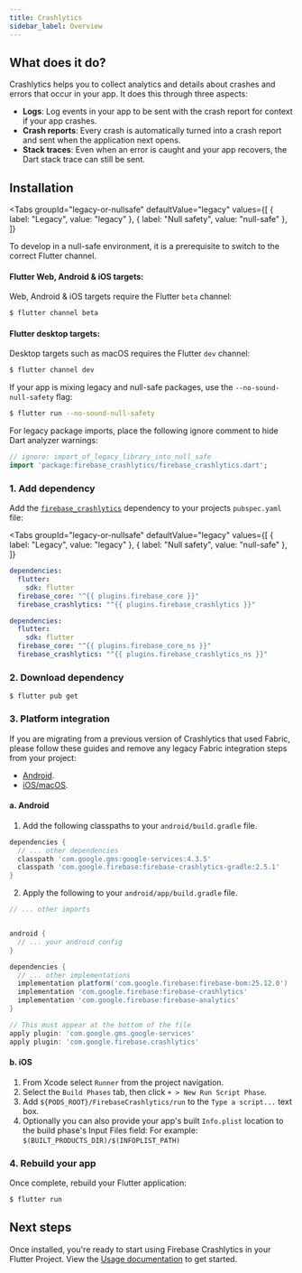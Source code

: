 ```yaml
---
title: Crashlytics
sidebar_label: Overview
---
```


##  What does it do?

Crashlytics helps you to collect analytics and details about crashes and errors that occur in your app. It does this through three aspects:

- **Logs**: Log events in your app to be sent with the crash report for context if your app crashes.
- **Crash reports**: Every crash is automatically turned into a crash report and sent when the application next opens.
- **Stack traces**: Even when an error is caught and your app recovers, the Dart stack trace can still be sent.

<YouTube id="k_mdNRZzd30"/>

## Installation

<Tabs
groupId="legacy-or-nullsafe"
defaultValue="legacy"
values={[
    { label: "Legacy", value: "legacy" },
    { label: "Null safety", value: "null-safe" },
]}
>
<TabItem value="legacy">
</TabItem>
<TabItem value="null-safe">

To develop in a null-safe environment, it is a prerequisite to switch to the correct Flutter channel.

#### Flutter Web, Android & iOS targets:

Web, Android & iOS targets require the Flutter `beta` channel:

```bash
$ flutter channel beta
```

#### Flutter desktop targets:

Desktop targets such as macOS requires  the Flutter `dev` channel:

```bash
$ flutter channel dev
```

If your app is mixing legacy and null-safe packages, use the `--no-sound-null-safety` flag:
```bash
$ flutter run --no-sound-null-safety
```

For legacy package imports, place the following ignore comment to hide Dart analyzer warnings:

```dart
// ignore: import_of_legacy_library_into_null_safe
import 'package:firebase_crashlytics/firebase_crashlytics.dart';
```

</TabItem>
</Tabs>

### 1. Add dependency

Add the [`firebase_crashlytics`](https://pub.dev/packages/firebase_crashlytics) dependency to your projects `pubspec.yaml` file:

<Tabs
  groupId="legacy-or-nullsafe"
  defaultValue="legacy"
  values={[
    { label: "Legacy", value: "legacy" },
    { label: "Null safety", value: "null-safe" },
  ]}
>
<TabItem value="legacy">

```yaml {5} title="pubspec.yaml"
dependencies:
  flutter:
    sdk: flutter
  firebase_core: "^{{ plugins.firebase_core }}"
  firebase_crashlytics: "^{{ plugins.firebase_crashlytics }}"
```

</TabItem>
<TabItem value="null-safe">

```yaml {5} title="pubspec.yaml"
dependencies:
  flutter:
    sdk: flutter
  firebase_core: "^{{ plugins.firebase_core_ns }}"
  firebase_crashlytics: "^{{ plugins.firebase_crashlytics_ns }}"
```

</TabItem>
</Tabs>

### 2. Download dependency

```
$ flutter pub get
```

### 3. Platform integration

If you are migrating from a previous version of Crashlytics that used Fabric, please follow these
guides and remove any legacy Fabric integration steps from your project:

 - [Android](https://firebase.google.com/docs/crashlytics/upgrade-sdk?platform=android).
 - [iOS/macOS](https://firebase.google.com/docs/crashlytics/upgrade-sdk?platform=ios).

#### a. Android

1. Add the following classpaths to your `android/build.gradle` file.

```groovy {3} title="android/build.gradle"
dependencies {
  // ... other dependencies
  classpath 'com.google.gms:google-services:4.3.5'
  classpath 'com.google.firebase:firebase-crashlytics-gradle:2.5.1'
}
```

2. Apply the following to your `android/app/build.gradle` file.

```groovy {3} title="android/app/build.gradle"
// ... other imports


android {
  // ... your android config
}

dependencies {
  // ... other implementations
  implementation platform('com.google.firebase:firebase-bom:25.12.0')
  implementation 'com.google.firebase:firebase-crashlytics'
  implementation 'com.google.firebase:firebase-analytics'
}

// This must appear at the bottom of the file
apply plugin: 'com.google.gms.google-services'
apply plugin: 'com.google.firebase.crashlytics'
```

#### b. iOS

1. From Xcode select `Runner` from the project navigation.
2. Select the `Build Phases` tab, then click `+ > New Run Script Phase`.
3. Add `${PODS_ROOT}/FirebaseCrashlytics/run` to the `Type a script...` text box.
4. Optionally you can also provide your app's built `Info.plist` location to the build phase's Input Files field:
For example: `$(BUILT_PRODUCTS_DIR)/$(INFOPLIST_PATH)`

### 4. Rebuild your app

Once complete, rebuild your Flutter application:

```bash
$ flutter run
```

## Next steps

Once installed, you're ready to start using Firebase Crashlytics in your Flutter Project. View the
[Usage documentation](./usage.mdx) to get started.
